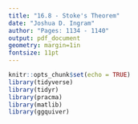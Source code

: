 ```yaml
---
title: "16.8 - Stoke's Theorem"
date: "Joshua D. Ingram"
author: "Pages: 1134 - 1140"
output: pdf_document
geometry: margin=1in
fontsize: 11pt
---
```


```r
knitr::opts_chunk$set(echo = TRUE)
library(tidyverse)
library(tidyr)
library(pracma)
library(matlib)
library(ggquiver)
```



